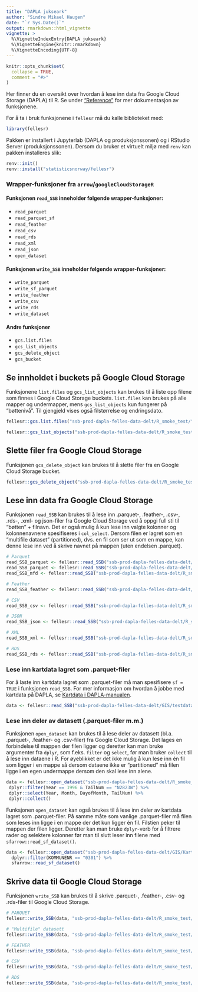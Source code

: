 ```yaml
---
title: "DAPLA jukseark"
author: "Sindre Mikael Haugen"
date: "`r Sys.Date()`"
output: rmarkdown::html_vignette
vignette: >
  %\VignetteIndexEntry{DAPLA jukseark}
  %\VignetteEngine{knitr::rmarkdown}
  %\VignetteEncoding{UTF-8}
---
```


```r
knitr::opts_chunk$set(
  collapse = TRUE,
  comment = "#>"
)
```

Her finner du en oversikt over hvordan å lese inn data fra Google Cloud Storage (DAPLA) til R. Se under ["Reference"](https://statisticsnorway.github.io/fellesr/reference/index.html) for mer dokumentasjon av funksjonene.

For å ta i bruk funksjonene i `fellesr` må du kalle biblioteket med:

```r
library(fellesr)
```

Pakken er installert i Jupyterlab (DAPLA og produksjonssonen) og i RStudio Server (produksjonssonen). Dersom du bruker et virtuelt miljø med `renv` kan pakken installeres slik:

```r
renv::init()
renv::install("statisticsnorway/fellesr")
```


### Wrapper-funksjoner fra `arrow`/`googleCloudStorageR`

#### Funksjonen `read_SSB` inneholder følgende wrapper-funksjoner:
+ `read_parquet`
+ `read_parquet_sf`
+ `read_feather` 
+ `read_csv`
+ `read_rds`
+ `read_xml`
+ `read_json`
+ `open_dataset`


#### Funksjonen `write_SSB` inneholder følgende wrapper-funksjoner:
+ `write_parquet`
+ `write_sf_parquet`
+ `write_feather`
+ `write_csv`
+ `write_rds`
+ `write_dataset`

#### Andre funksjoner
+ `gcs.list.files`
+ `gcs_list_objects`
+ `gcs_delete_object`
+ `gcs_bucket`


## Se innholdet i buckets på Google Cloud Storage

Funksjonene `list.files` og `gcs_list_objects` kan brukes til å liste opp filene som finnes i Google Cloud Storage buckets. `list.files` kan brukes på alle mapper og undermapper, mens `gcs_list_objects` kun fungerer på "bøttenivå". Til gjengjeld vises også filstørrelse og endringsdato.

```r
fellesr::gcs.list.files("ssb-prod-dapla-felles-data-delt/R_smoke_test/")

fellesr::gcs_list_objects("ssb-prod-dapla-felles-data-delt/R_smoke_test") %>% dplyr::arrange(desc(updated))
```

## Slette filer fra Google Cloud Storage

Funksjonen `gcs_delete_object` kan brukes til å slette filer fra en Google Cloud Storage bucket.

```r
fellesr::gcs_delete_object("ssb-prod-dapla-felles-data-delt/R_smoke_test/write_SSB_parquet_test.parquet")
```

## Lese inn data fra Google Cloud Storage

Funksjonen `read_SSB` kan brukes til å lese inn .parquet-, .feather-, .csv-, .rds-, .xml- og json-filer fra Google Cloud Storage ved å oppgi full sti til "bøtten" + filnavn. Det er også mulig å kun lese inn valgte kolonner og kolonnenavnene spesifiseres i `col_select`. Dersom filen er lagret som en "multifile dataset" (partitioned), dvs. en fil som ser ut som en mappe, kan denne lese inn ved å skrive navnet på mappen (uten endelsen .parquet). 

```r
# Parquet
read_SSB_parquet <- fellesr::read_SSB("ssb-prod-dapla-felles-data-delt/R_smoke_test/1987.parquet")
read_SSB_parquet <- fellesr::read_SSB("ssb-prod-dapla-felles-data-delt/R_smoke_test/1987.parquet", col_select = c("Year", "Month"))
read_SSB_mfd <- fellesr::read_SSB("ssb-prod-dapla-felles-data-delt/R_smoke_test/enda_en_ny_mappe") # OBS: mangler eksempeldata

# Feather
read_SSB_feather <- fellesr::read_SSB("ssb-prod-dapla-felles-data-delt/R_smoke_test/1987.feather")

# CSV
read_SSB_csv <- fellesr::read_SSB("ssb-prod-dapla-felles-data-delt/R_smoke_test/1987.csv")

# JSON
read_SSB_json <- fellesr::read_SSB("ssb-prod-dapla-felles-data-delt/R_smoke_test/XXX.json") # OBS: mangler eksempeldata

# XML
read_SSB_xml <- fellesr::read_SSB("ssb-prod-dapla-felles-data-delt/R_smoke_test/XXX.xml") # OBS: mangler eksempeldata

# RDS
read_SSB_rds <- fellesr::read_SSB("ssb-prod-dapla-felles-data-delt/R_smoke_test/1987.rds")
```

### Lese inn kartdata lagret som .parquet-filer

For å laste inn kartdata lagret som .parquet-filer må man spesifisere `sf = TRUE` i funksjonen `read_SSB`. For mer informasjon om hvordan å jobbe med kartdata på DAPLA, se [Kartdata i DAPLA-manualen](https://manual.dapla.ssb.no/kartdata.html#r).

```r
data <- fellesr::read_SSB("ssb-prod-dapla-felles-data-delt/GIS/testdata/veger_oslo.parquet", sf = TRUE)
```

### Lese inn deler av datasett (.parquet-filer m.m.)

Funksjonen `open_dataset` kan brukes til å lese deler av datasett (bl.a. .parquet-, .feather- og .csv-filer) fra Google Cloud Storage. Det lages en forbindelse til mappen der filen ligger og deretter kan man bruke argumenter fra `dplyr`, som f.eks. `filter` og `select`, før man bruker `collect` til å lese inn dataene i R. For øyeblikket er det ikke mulig å kun lese inn én fil som ligger i en mappe så dersom dataene ikke er "partitioned" må filen ligge i en egen undermappe dersom den skal lese inn alene.

```r
data <- fellesr::open_dataset("ssb-prod-dapla-felles-data-delt/R_smoke_test/1987_1996_dataset") %>%
 dplyr::filter(Year == 1996 & TailNum == "N2823W") %>%
 dplyr::select(Year, Month, DayofMonth, TailNum) %>%
 dplyr::collect()
```

Funksjonen `open_dataset` kan også brukes til å lese inn deler av kartdata lagret som .parquet-filer. På samme måte som vanlige .parquet-filer må filen som leses inn ligge i en mappe der det kun ligger én fil. Filstien peker til mappen der filen ligger. Deretter kan man bruke `dplyr`-verb for å filtrere rader og selektere kolonner før man til slutt leser inn filene med `sfarrow::read_sf_dataset()`.

```r
data <- fellesr::open_dataset("ssb-prod-dapla-felles-data-delt/GIS/Kart/2023/ABAS_grunnkrets_flate_2023/") %>%
  dplyr::filter(KOMMUNENR == "0301") %>%
  sfarrow::read_sf_dataset()
```


## Skrive data til Google Cloud Storage

Funksjonen `write_SSB` kan brukes til å skrive .parquet-, .feather-, .csv- og .rds-filer til Google Cloud Storage.

```r
# PARQUET
fellesr::write_SSB(data, "ssb-prod-dapla-felles-data-delt/R_smoke_test/write_SSB_parquet_test.parquet")

# "Multifile" datasett
fellesr::write_SSB(data, "ssb-prod-dapla-felles-data-delt/R_smoke_test/write_SSB_multifile_dataset_test", partitioning = TRUE)

# FEATHER
fellesr::write_SSB(data, "ssb-prod-dapla-felles-data-delt/R_smoke_test/write_SSB_parquet_test.feather")

# CSV
fellesr::write_SSB(data, "ssb-prod-dapla-felles-data-delt/R_smoke_test/write_SSB_parquet_test.csv")

# RDS
fellesr::write_SSB(data, "ssb-prod-dapla-felles-data-delt/R_smoke_test/write_SSB_rds_test.rds")
```




